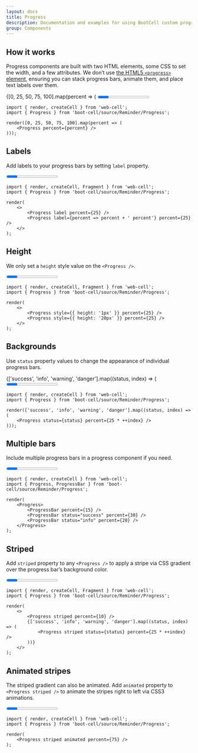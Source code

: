 ```yaml
---
layout: docs
title: Progress
description: Documentation and examples for using BootCell custom progress bars featuring support for stacked bars, animated backgrounds, and text labels.
group: Components
---
```




## How it works

Progress components are built with two HTML elements, some CSS to set the width, and a few attributes.
We don’t use [the HTML5 `<progress>` element][1], ensuring you can stack progress bars, animate them, and place text labels over them.

<Example>
    {[0, 25, 50, 75, 100].map(percent => (
        <Progress percent={percent} />
    ))}
</Example>

```TSX
import { render, createCell } from 'web-cell';
import { Progress } from 'boot-cell/source/Reminder/Progress';

render([0, 25, 50, 75, 100].map(percent => (
    <Progress percent={percent} />
)));
```

## Labels

Add labels to your progress bars by setting `label` property.

<Example>
    <Progress label percent={25} />
    <Progress label={percent => percent + ' percent'} percent={25} />
</Example>

```TSX
import { render, createCell, Fragment } from 'web-cell';
import { Progress } from 'boot-cell/source/Reminder/Progress';

render(
    <>
        <Progress label percent={25} />
        <Progress label={percent => percent + ' percent'} percent={25} />
    </>
);
```

## Height

We only set a `height` style value on the `<Progress />`.

<Example>
    <Progress style={{ height: '1px' }} percent={25} />
    <Progress style={{ height: '20px' }} percent={25} />
</Example>

```TSX
import { render, createCell, Fragment } from 'web-cell';
import { Progress } from 'boot-cell/source/Reminder/Progress';

render(
    <>
        <Progress style={{ height: '1px' }} percent={25} />
        <Progress style={{ height: '20px' }} percent={25} />
    </>
);
```

## Backgrounds

Use `status` property values to change the appearance of individual progress bars.

<Example>
    {['success', 'info', 'warning', 'danger'].map((status, index) => (
        <Progress status={status} percent={25 * ++index} />
    ))}
</Example>

```TSX
import { render, createCell } from 'web-cell';
import { Progress } from 'boot-cell/source/Reminder/Progress';

render(['success', 'info', 'warning', 'danger'].map((status, index) => (
    <Progress status={status} percent={25 * ++index} />
)));
```

## Multiple bars

Include multiple progress bars in a progress component if you need.

<Example>
    <Progress>
        <ProgressBar percent={15} />
        <ProgressBar status="success" percent={30} />
        <ProgressBar status="info" percent={20} />
    </Progress>
</Example>

```TSX
import { render, createCell } from 'web-cell';
import { Progress, ProgressBar } from 'boot-cell/source/Reminder/Progress';

render(
    <Progress>
        <ProgressBar percent={15} />
        <ProgressBar status="success" percent={30} />
        <ProgressBar status="info" percent={20} />
    </Progress>
);
```

## Striped

Add `striped` property to any `<Progress />` to apply a stripe via CSS gradient over the progress bar’s background color.

<Example>
    <Progress striped percent={10} />
    {['success', 'info', 'warning', 'danger'].map((status, index) => (
        <Progress striped status={status} percent={25 * ++index} />
    ))}
</Example>

```TSX
import { render, createCell, Fragment } from 'web-cell';
import { Progress } from 'boot-cell/source/Reminder/Progress';

render(
    <>
        <Progress striped percent={10} />
        {['success', 'info', 'warning', 'danger'].map((status, index) => (
            <Progress striped status={status} percent={25 * ++index} />
        ))}
    </>
);
```

## Animated stripes

The striped gradient can also be animated.
Add `animated` property to `<Progress striped />` to animate the stripes right to left via CSS3 animations.

<Example>
    <Progress striped animated percent={75} />
</Example>

```TSX
import { render, createCell } from 'web-cell';
import { Progress } from 'boot-cell/source/Reminder/Progress';

render(
    <Progress striped animated percent={75} />
);
```

[1]: https://developer.mozilla.org/en-US/docs/Web/HTML/Element/progress
